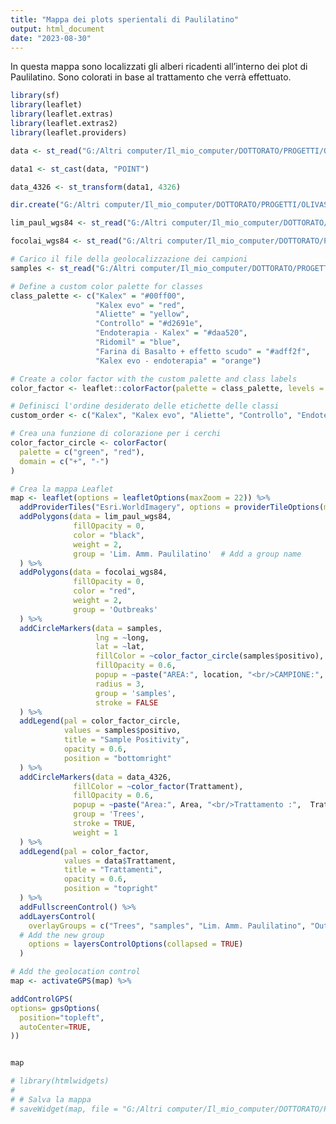 ```yaml
---
title: "Mappa dei plots sperientali di Paulilatino"
output: html_document
date: "2023-08-30"
---
```


In questa mappa sono localizzati gli alberi ricadenti all'interno dei plot di Paulilatino. Sono colorati in base al trattamento che verrà effettuato.

```r
library(sf)
library(leaflet)
library(leaflet.extras)
library(leaflet.extras2)
library(leaflet.providers)
```

```r
data <- st_read("G:/Altri computer/Il_mio_computer/DOTTORATO/PROGETTI/OLIVASTRO_PAULILATINO/QFIELD/Piante_ADS_OLIVASTRO.gpkg")

data1 <- st_cast(data, "POINT")

data_4326 <- st_transform(data1, 4326)

dir.create("G:/Altri computer/Il_mio_computer/DOTTORATO/PROGETTI/OLIVASTRO_PAULILATINO/PROGETTI_GItHub_PAULILATINO/PLOTS_PAULILATINO", recursive = TRUE)

```

```r
lim_paul_wgs84 <- st_read("G:/Altri computer/Il_mio_computer/DOTTORATO/PROGETTI/OLIVASTRO_PAULILATINO/VETTORIALI/Limite_Amministrativo_Paulilatino_wgs84.shp")

focolai_wgs84 <- st_read("G:/Altri computer/Il_mio_computer/DOTTORATO/PROGETTI/OLIVASTRO_PAULILATINO/REGRESSIONE/VETTORIALI/FOCOLAI_wgs84.shp")

# Carico il file della geolocalizzazione dei campioni
samples <- st_read("G:/Altri computer/Il_mio_computer/DOTTORATO/PROGETTI/OLIVASTRO_PAULILATINO/REGRESSIONE/VETTORIALI/sample_points.shp")
```

```r
# Define a custom color palette for classes
class_palette <- c("Kalex" = "#00ff00",  
                   "Kalex evo" = "red", 
                   "Aliette" = "yellow",
                   "Controllo" = "#d2691e",
                   "Endoterapia - Kalex" = "#daa520",
                   "Ridomil" = "blue",
                   "Farina di Basalto + effetto scudo" = "#adff2f",
                   "Kalex evo - endoterapia" = "orange")

# Create a color factor with the custom palette and class labels
color_factor <- leaflet::colorFactor(palette = class_palette, levels = c("Kalex", "Kalex evo", "Aliette", "Controllo", "Endoterapia - Kalex", "Ridomil", "Farina di Basalto + effetto scudo", "Kalex evo - endoterapia"))

# Definisci l'ordine desiderato delle etichette delle classi
custom_order <- c("Kalex", "Kalex evo", "Aliette", "Controllo", "Endoterapia - Kalex", "Ridomil", "Farina di Basalto + effetto scudo", "Kalex evo - endoterapia")

# Crea una funzione di colorazione per i cerchi
color_factor_circle <- colorFactor(
  palette = c("green", "red"), 
  domain = c("+", "-")
)
```



```r
# Crea la mappa Leaflet
map <- leaflet(options = leafletOptions(maxZoom = 22)) %>%
  addProviderTiles("Esri.WorldImagery", options = providerTileOptions(maxNativeZoom = 18)) %>%
  addPolygons(data = lim_paul_wgs84, 
              fillOpacity = 0, 
              color = "black", 
              weight = 2,
              group = 'Lim. Amm. Paulilatino'  # Add a group name
  ) %>% 
  addPolygons(data = focolai_wgs84,
              fillOpacity = 0, 
              color = "red", 
              weight = 2,
              group = 'Outbreaks'
  ) %>% 
  addCircleMarkers(data = samples,
                   lng = ~long,
                   lat = ~lat,
                   fillColor = ~color_factor_circle(samples$positivo),
                   fillOpacity = 0.6,
                   popup = ~paste("AREA:", location, "<br/>CAMPIONE:", id_sample, "<br/>SINTOMATICO:", sin_asin, "<br/>POSITIVITÀ:", positivo),
                   radius = 3,
                   group = 'samples',
                   stroke = FALSE
  ) %>%
  addLegend(pal = color_factor_circle,
            values = samples$positivo,
            title = "Sample Positivity",
            opacity = 0.6,
            position = "bottomright"
  ) %>%
  addCircleMarkers(data = data_4326,
              fillColor = ~color_factor(Trattament),
              fillOpacity = 0.6,
              popup = ~paste("Area:", Area, "<br/>Trattamento :",  Trattament, "<br/>Numero:", Numero),
              group = 'Trees',
              stroke = TRUE,
              weight = 1
  ) %>%
  addLegend(pal = color_factor,
            values = data$Trattament,
            title = "Trattamenti",
            opacity = 0.6,
            position = "topright"
  ) %>%
  addFullscreenControl() %>%
  addLayersControl(
    overlayGroups = c("Trees", "samples", "Lim. Amm. Paulilatino", "Outbreaks"),
  # Add the new group
    options = layersControlOptions(collapsed = TRUE)
  ) 

# Add the geolocation control
map <- activateGPS(map) %>%  

addControlGPS(
options= gpsOptions(
  position="topleft",
  autoCenter=TRUE,
))


map
```

```r
# library(htmlwidgets)
# 
# # Salva la mappa
# saveWidget(map, file = "G:/Altri computer/Il_mio_computer/DOTTORATO/PROGETTI/OLIVASTRO_PAULILATINO/PROGETTI_GItHub_PAULILATINO/PLOTS_PAULILATINO/map2.html", selfcontained = FALSE)
```

